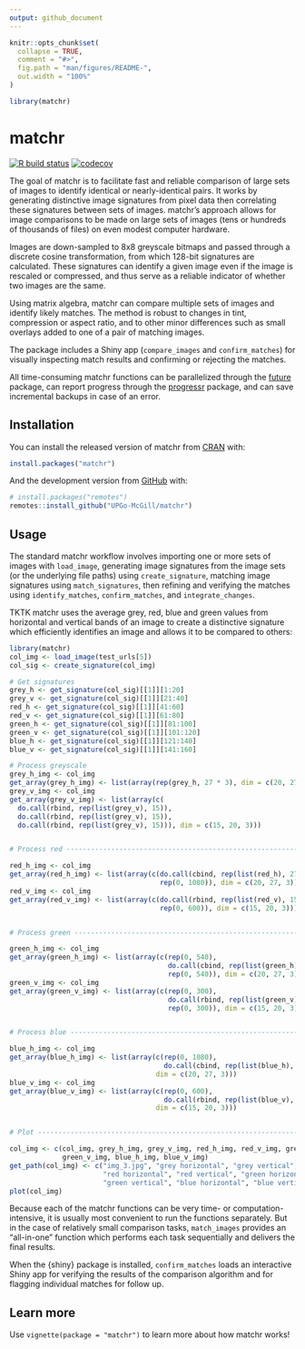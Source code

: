 ```yaml
---
output: github_document
---
```


<!-- README.md is generated from README.Rmd. Please edit that file -->

```r
knitr::opts_chunk$set(
  collapse = TRUE,
  comment = "#>",
  fig.path = "man/figures/README-",
  out.width = "100%"
)

library(matchr)
```

# matchr

<!-- badges: start -->
[![R build status](https://github.com/UPGo-McGill/matchr/workflows/R-CMD-check/badge.svg)](https://github.com/UPGo-McGill/matchr/actions)
[![codecov](https://codecov.io/gh/UPGo-McGill/matchr/branch/master/graph/badge.svg)](https://codecov.io/gh/UPGo-McGill/matchr)
<!-- badges: end -->

The goal of matchr is to facilitate fast and reliable comparison of large sets of images to identify identical or nearly-identical pairs. It works by generating distinctive image signatures from pixel data then correlating these signatures between sets of images. matchr's approach allows for image comparisons to be made on large sets of images (tens or hundreds of thousands of files) on even modest computer hardware.

Images are down-sampled to 8x8 greyscale bitmaps and passed through a discrete cosine transformation, from which 128-bit signatures are calculated. These signatures can identify a given image even if the image is rescaled or compressed, and thus serve as a reliable indicator of whether two images are the same.

Using matrix algebra, matchr can compare multiple sets of images and identify likely matches. The method is robust to changes in tint, compression or aspect ratio, and to other minor differences such as small overlays added to one of a pair of matching images.

The package includes a Shiny app (`compare_images` and `confirm_matches`) for visually inspecting match results and confirming or rejecting the matches.

All time-consuming matchr functions can be parallelized through the [future](https://cran.r-project.org/web/packages/future/vignettes/future-1-overview.html) package, can report progress through the [progressr](https://cran.r-project.org/web/packages/progressr/vignettes/progressr-intro.html) package, and can save incremental backups in case of an error.

## Installation

You can install the released version of matchr from [CRAN](https://CRAN.R-project.org) with:

``` r
install.packages("matchr")
```

And the development version from [GitHub](https://github.com/) with:

``` r
# install.packages("remotes")
remotes::install_github("UPGo-McGill/matchr")
```

## Usage

The standard matchr workflow involves importing one or more sets of images with `load_image`, generating image signatures from the image sets (or the underlying file paths) using `create_signature`, matching image signatures using `match_signatures`, then refining and verifying the matches using `identify_matches`, `confirm_matches`, and `integrate_changes`.

TKTK
matchr uses the average grey, red, blue and green values from horizontal and vertical bands of an image to create a distinctive signature which efficiently identifies an image and allows it to be compared to others:

```r
library(matchr)
col_img <- load_image(test_urls[5])
col_sig <- create_signature(col_img)

# Get signatures
grey_h <- get_signature(col_sig)[[1]][1:20]
grey_v <- get_signature(col_sig)[[1]][21:40]
red_h <- get_signature(col_sig)[[1]][41:60]
red_v <- get_signature(col_sig)[[1]][61:80]
green_h <- get_signature(col_sig)[[1]][81:100]
green_v <- get_signature(col_sig)[[1]][101:120]
blue_h <- get_signature(col_sig)[[1]][121:140]
blue_v <- get_signature(col_sig)[[1]][141:160]

# Process greyscale
grey_h_img <- col_img
get_array(grey_h_img) <- list(array(rep(grey_h, 27 * 3), dim = c(20, 27, 3)))
grey_v_img <- col_img
get_array(grey_v_img) <- list(array(c(
  do.call(rbind, rep(list(grey_v), 15)),
  do.call(rbind, rep(list(grey_v), 15)),
  do.call(rbind, rep(list(grey_v), 15))), dim = c(15, 20, 3)))


# Process red -------------------------------------------------------------

red_h_img <- col_img
get_array(red_h_img) <- list(array(c(do.call(cbind, rep(list(red_h), 27)), 
                                     rep(0, 1080)), dim = c(20, 27, 3)))
red_v_img <- col_img
get_array(red_v_img) <- list(array(c(do.call(rbind, rep(list(red_v), 15)),
                                     rep(0, 600)), dim = c(15, 20, 3)))


# Process green -----------------------------------------------------------

green_h_img <- col_img
get_array(green_h_img) <- list(array(c(rep(0, 540),
                                       do.call(cbind, rep(list(green_h), 27)), 
                                       rep(0, 540)), dim = c(20, 27, 3)))
green_v_img <- col_img
get_array(green_v_img) <- list(array(c(rep(0, 300),
                                       do.call(rbind, rep(list(green_v), 15)),
                                       rep(0, 300)), dim = c(15, 20, 3)))


# Process blue ------------------------------------------------------------

blue_h_img <- col_img
get_array(blue_h_img) <- list(array(c(rep(0, 1080), 
                                      do.call(cbind, rep(list(blue_h), 27))), 
                                    dim = c(20, 27, 3)))
blue_v_img <- col_img
get_array(blue_v_img) <- list(array(c(rep(0, 600), 
                                      do.call(rbind, rep(list(blue_v), 15))), 
                                    dim = c(15, 20, 3)))


# Plot --------------------------------------------------------------------

col_img <- c(col_img, grey_h_img, grey_v_img, red_h_img, red_v_img, green_h_img,
             green_v_img, blue_h_img, blue_v_img)
get_path(col_img) <- c("img_3.jpg", "grey horizontal", "grey vertical",
                       "red horizontal", "red vertical", "green horizontal",
                       "green vertical", "blue horizontal", "blue vertical")
plot(col_img)
```

Because each of the matchr functions can be very time- or computation-intensive, it is usually most convenient to run the functions separately. But in the case of relatively small comparison tasks, `match_images` provides an "all-in-one" function which performs each task sequentially and delivers the final results.

When the {shiny} package is installed, `confirm_matches` loads an interactive Shiny app for verifying the results of the comparison algorithm and for flagging individual matches for follow up.

## Learn more

Use `vignette(package = "matchr")` to learn more about how matchr works!
